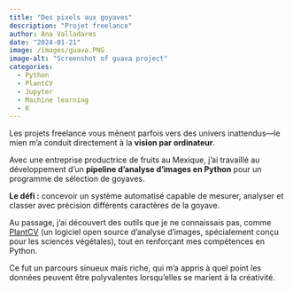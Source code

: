 ```yaml
---
title: "Des pixels aux goyaves"
description: "Projet freelance"
author: Ana Valladares
date: "2024-01-21"
image: /images/guava.PNG
image-alt: "Screenshot of guava project"
categories:
  - Python
  - PlantCV
  - Jupyter
  - Machine learning
  - R
---
```


Les projets freelance vous mènent parfois vers des univers inattendus—le mien m’a conduit directement à la **vision par ordinateur**.

Avec une entreprise productrice de fruits au Mexique, j’ai travaillé au développement d’un **pipeline d’analyse d’images en Python** pour un programme de sélection de goyaves.\

**Le défi :** concevoir un système automatisé capable de mesurer, analyser et classer avec précision différents caractères de la goyave.

Au passage, j’ai découvert des outils que je ne connaissais pas, comme [PlantCV](https://plantcv.org/) (un logiciel open source d’analyse d’images, spécialement conçu pour les sciences végétales), tout en renforçant mes compétences en Python.

Ce fut un parcours sinueux mais riche, qui m’a appris à quel point les données peuvent être polyvalentes lorsqu’elles se marient à la créativité.
